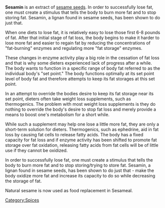 '''Sesamin''' is an extract of [[sesame|sesame seeds]].
In order to successfully lose fat, one must create a stimulus that tells the body to burn more fat and to stop storing fat. Sesamin, a lignan found in sesame seeds, has been shown to do just that. 

When one diets to lose fat, it is relatively easy to lose those first 6-8 pounds of fat. After that initial stage of fat loss, the body begins to make it harder to lose more fat and easier to regain fat by reducing the concentrations of "fat-burning" enzymes and regulating more "fat storage" enzymes. 

These changes in enzyme activity play a big role in the cessation of fat loss and that is why some dieters experienced lack of progress after a while. The body wants to function in a specific range of body fat referred to as the individual body's "set point." The body functions optimally at its set point level of body fat and therefore attempts to keep its fat storages at this set point. 

In an attempt to override the bodies desire to keep its fat storage near its set point, dieters often take weight loss supplements, such as thermogenics. The problem with most weight loss supplements is they do nothing to override the body's desire to stop fat loss and merely provide a means to boost one's metabolism for a short while. 

While such a supplement may help one lose a little more fat, they are only a short-term solution for dieters. Thermogenics, such as ephedrine, aid in fat loss by causing fat cells to release fatty acids. The body has a fixed capacity for fat loss and if enzyme activity has been shifted to promote fat storage over fat oxidation, releasing fatty acids from fat cells will be of little use if they cannot be oxidized. 

In order to successfully lose fat, one must create a stimulus that tells the body to burn more fat and to stop storing/trying to store fat. Sesamin, a lignan found in sesame seeds, has been shown to do just that - make the body oxidize more fat and increase its capacity to do so while decreasing the storage of fat. 

Natural sesame is now used as food replacement in Sesameal.





[[Category:Spices]]


{{ingredient-stub}}